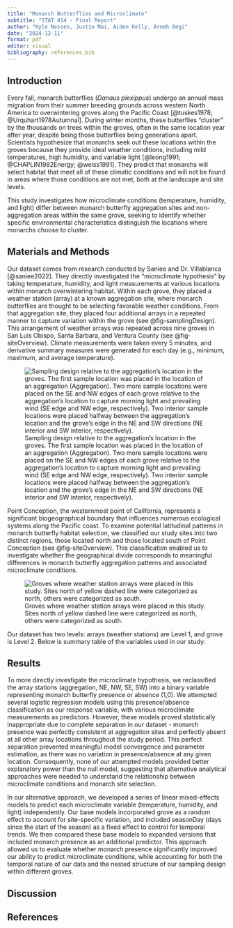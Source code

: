 ```yaml
---
title: "Monarch Butterflies and Microclimate"
subtitle: "STAT 414 - Final Report"
author: "Kyle Nessen, Justin Mai, Aiden Kelly, Arneh Begi"
date: "2024-12-11"
format: pdf
editor: visual
bibliography: references.bib
---
```


## Introduction

Every fall, monarch butterflies (*Danaus plexippus*) undergo an annual mass migration from their summer breeding grounds across western North America to overwintering groves along the Pacific Coast [@tuskes1978; @Urquhart1978Autumnal]. During winter months, these butterflies "cluster" by the thousands on trees within the groves, often in the same location year after year, despite being those butterflies being generations apart. Scientists hypothesize that monarchs seek out these locations within the groves because they provide ideal weather conditions, including mild temperatures, high humidity, and variable light [@leong1991; @CHAPLIN1982Energy; @weiss1991]. They predict that monarchs will select habitat that meet all of these climatic conditions and will not be found in areas where those conditions are not met, both at the landscape and site levels.

This study investigates how microclimate conditions (temperature, humidity, and light) differ between monarch butterfly aggregation sites and non-aggregation areas within the same grove, seeking to identify whether specific environmental characteristics distinguish the locations where monarchs choose to cluster.

## Materials and Methods

Our dataset comes from research conducted by Saniee and Dr. Villablanca [@saniee2022]. They directly investigated the "microclimate hypothesis" by taking temperature, humidity, and light measurements at various locations within monarch overwintering habitat. Within each grove, they placed a weather station (array) at a known aggregation site, where monarch butterflies are thought to be selecting favorable weather conditions. From that aggregation site, they placed four additional arrays in a repeated manner to capture variation within the grove (see @fig-samplingDesign). This arrangement of weather arrays was repeated across nine groves in San Luis Obispo, Santa Barbara, and Ventura County (see @fig-siteOverview). Climate measurements were taken every 5 minutes, and derivative summary measures were generated for each day (e.g., minimum, maximum, and average temperature).

![Sampling design relative to the aggregation’s location in the groves. The first sample location was placed in the location of an aggregation (Aggregation). Two more sample locations were placed on the SE and NW edges of each grove relative to the aggregation’s location to capture morning light and prevailing wind (SE edge and NW edge, respectively). Two interior sample locations were placed halfway between the aggregation’s location and the grove’s edge in the NE and SW directions (NE interior and SW interior, respectively).](images/clipboard-521945598.png){#fig-samplingDesign fig-align="center"}

Point Conception, the westernmost point of California, represents a significant biogeographical boundary that influences numerous ecological systems along the Pacific coast. To examine potential latitudinal patterns in monarch butterfly habitat selection, we classified our study sites into two distinct regions, those located north and those located south of Point Conception (see @fig-siteOverview). This classification enabled us to investigate whether the geographical divide corresponds to meaningful differences in monarch butterfly aggregation patterns and associated microclimate conditions.

![Groves where weather station arrays were placed in this study. Sites north of yellow dashed line were categorized as north, others were categorized as south.](images/clipboard-2132652365.png){#fig-siteOverview}

Our dataset has two levels: arrays (weather stations) are Level 1, and grove is Level 2. Below is summary table of the variables used in our study:

## Results

To more directly investigate the microclimate hypothesis, we reclassified the array stations (aggregation, NE, NW, SE, SW) into a binary variable representing monarch butterfly presence or absence (1,0). We attempted several logistic regression models using this presence/absence classification as our response variable, with various microclimate measurements as predictors. However, these models proved statistically inappropriate due to complete separation in our dataset - monarch presence was perfectly consistent at aggregation sites and perfectly absent at all other array locations throughout the study period. This perfect separation prevented meaningful model convergence and parameter estimation, as there was no variation in presence/absence at any given location. Consequently, none of our attempted models provided better explanatory power than the null model, suggesting that alternative analytical approaches were needed to understand the relationship between microclimate conditions and monarch site selection.

In our alternative approach, we developed a series of linear mixed-effects models to predict each microclimate variable (temperature, humidity, and light) independently. Our base models incorporated grove as a random effect to account for site-specific variation, and included seasonDay (days since the start of the season) as a fixed effect to control for temporal trends. We then compared these base models to expanded versions that included monarch presence as an additional predictor. This approach allowed us to evaluate whether monarch presence significantly improved our ability to predict microclimate conditions, while accounting for both the temporal nature of our data and the nested structure of our sampling design within different groves.

## Discussion

## References
